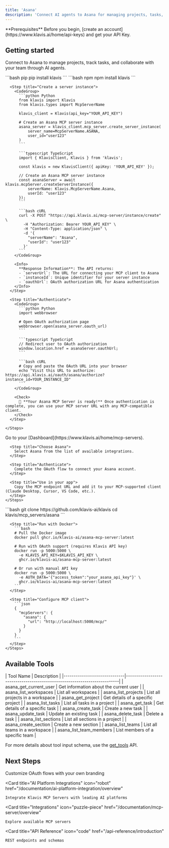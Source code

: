 ```yaml
---
title: 'Asana'
description: 'Connect AI agents to Asana for managing projects, tasks, and team collaboration'
---
```


<Info>
  **Prerequisites**
  Before you begin, [create an account](https://www.klavis.ai/home/api-keys) and get your API Key.
</Info>

## Getting started

Connect to Asana to manage projects, track tasks, and collaborate with your team through AI agents.

<Tabs>
  <Tab title="API">
    <Steps>
      <Step title="Install the SDKs (optional)">
        <CodeGroup>
          ```bash pip
          pip install klavis
          ```
          ```bash npm
          npm install klavis
          ```
        </CodeGroup>
      </Step>
      
      <Step title="Create a server instance">
        <CodeGroup>
          ```python Python
          from klavis import Klavis
          from klavis.types import McpServerName
          
          klavis_client = Klavis(api_key="YOUR_API_KEY")
          
          # Create an Asana MCP server instance
          asana_server = klavis_client.mcp_server.create_server_instance(
              server_name=McpServerName.ASANA,
              user_id="user123"
          )
          ```
          
          ```typescript TypeScript
          import { KlavisClient, Klavis } from 'klavis';
          
          const klavis = new KlavisClient({ apiKey: 'YOUR_API_KEY' });
          
          // Create an Asana MCP server instance
          const asanaServer = await klavis.mcpServer.createServerInstance({
              serverName: Klavis.McpServerName.Asana,
              userId: "user123"
          });
          ```
          
          ```bash cURL
          curl -X POST "https://api.klavis.ai/mcp-server/instance/create" \
            -H "Authorization: Bearer YOUR_API_KEY" \
            -H "Content-Type: application/json" \
            -d '{
              "serverName": "Asana",
              "userId": "user123"
            }'
          ```
        </CodeGroup>
        
        <Info>
          **Response Information**: The API returns:
          - `serverUrl`: The URL for connecting your MCP client to Asana
          - `instanceId`: Unique identifier for your server instance
          - `oauthUrl`: OAuth authorization URL for Asana authentication
        </Info>
      </Step>
      
      <Step title="Authenticate">
        <CodeGroup>
          ```python Python
          import webbrowser
          
          # Open OAuth authorization page
          webbrowser.open(asana_server.oauth_url)
          ```
          
          ```typescript TypeScript
          // Redirect user to OAuth authorization
          window.location.href = asanaServer.oauthUrl;
          ```
          
          ```bash cURL
          # Copy and paste the OAuth URL into your browser
          echo "Visit this URL to authorize: https://api.klavis.ai/oauth/asana/authorize?instance_id=YOUR_INSTANCE_ID"
          ```
        </CodeGroup>
        
        <Check>
          🎉 **Your Asana MCP Server is ready!** Once authentication is complete, you can use your MCP server URL with any MCP-compatible client.
        </Check>
      </Step>
      
    </Steps>
  </Tab>
  
  <Tab title="UI">
    <Steps>
      <Step title="Open Dashboard">
        Go to your [Dashboard](https://www.klavis.ai/home/mcp-servers).
      </Step>
      
      <Step title="Choose Asana">
        Select Asana from the list of available integrations.
      </Step>
      
      <Step title="Authenticate">
        Complete the OAuth flow to connect your Asana account.
      </Step>
      
      <Step title="Use in your app">
        Copy the MCP endpoint URL and add it to your MCP-supported client (Claude Desktop, Cursor, VS Code, etc.).
      </Step>
    </Steps>
  </Tab>
  
  <Tab title="Open Source">
    <Steps>
      <Step title="Clone repository (for developers to build from source)">
        ```bash
        git clone https://github.com/klavis-ai/klavis
        cd klavis/mcp_servers/asana
        ```
      </Step>
      
      <Step title="Run with Docker">
        ```bash
        # Pull the Docker image
        docker pull ghcr.io/klavis-ai/asana-mcp-server:latest
        
        # Run with OAuth support (requires Klavis API key)
        docker run -p 5000:5000 \
          -e KLAVIS_API_KEY=$KLAVIS_API_KEY \
          ghcr.io/klavis-ai/asana-mcp-server:latest
        
        # Or run with manual API key
        docker run -p 5000:5000 \
          -e AUTH_DATA='{"access_token":"your_asana_api_key"}' \
          ghcr.io/klavis-ai/asana-mcp-server:latest
        ```
      </Step>
      
      <Step title="Configure MCP client">
        ```json
        {
          "mcpServers": {
            "asana": {
              "url": "http://localhost:5000/mcp/"
            }
          }
        }
        ```
      </Step>
    </Steps>
  </Tab>
</Tabs>

## Available Tools

<Accordion title="Tools Information">
| Tool Name                    | Description                                                              |
|------------------------------|--------------------------------------------------------------------------|
| asana_get_current_user | Get information about the current user |
| asana_list_workspaces | List all workspaces |
| asana_list_projects | List all projects in a workspace |
| asana_get_project | Get details of a specific project |
| asana_list_tasks | List all tasks in a project |
| asana_get_task | Get details of a specific task |
| asana_create_task | Create a new task |
| asana_update_task | Update an existing task |
| asana_delete_task | Delete a task |
| asana_list_sections | List all sections in a project |
| asana_create_section | Create a new section |
| asana_list_teams | List all teams in a workspace |
| asana_list_team_members | List members of a specific team |
</Accordion>

<Note>For more details about tool input schema, use the [get_tools](https://docs.klavis.ai/api-reference/mcp-server/get-tools) API.</Note>

## Next Steps

<CardGroup>
  <Card
    title="White-label Authentication"
    icon="palette"
    href="/documentation/auth/white-label"
  >
    Customize OAuth flows with your own branding
  </Card>
  
  <Card
    title="AI Platform Integrations"
    icon="robot"
    href="/documentation/ai-platform-integration/overview"
  >
    Integrate Klavis MCP Servers with leading AI platforms
  </Card>
  
  <Card
    title="Integrations"
    icon="puzzle-piece"
    href="/documentation/mcp-server/overview"
  >
    Explore available MCP servers
  </Card>
  
  <Card
    title="API Reference"
    icon="code"
    href="/api-reference/introduction"
  >
    REST endpoints and schemas
  </Card>
</CardGroup>